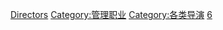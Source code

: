 {{Cat main|藝術監督}}

[[Category:藝術職業人物|Directors]]
[[Category:管理职业|Category:管理职业]]
[[Category:各类导演|Category:各类导演]]
[[Category:文化創意類|6]]